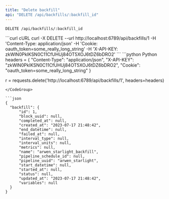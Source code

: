 ```yaml
---
title: "Delete backfill"
api: "DELETE /api/backfills/:backfill_id"
---
```

`DELETE /api/backfills/:backfill_id`


<CodeGroup>
  ```curl cURL
  curl -X DELETE 
  --url http://localhost:6789/api/backfills/1
  -H 'Content-Type: application/json' 
  -H 'Cookie: oauth_token=some_really_long_string' 
  -H 'X-API-KEY: zkWlN0PkIKSN0C11CfUHUj84OT5XOJ6tDZ6bDRO2' 
  ```
  ```python Python
  headers = {
  "Content-Type": "application/json",
  "X-API-KEY": "zkWlN0PkIKSN0C11CfUHUj84OT5XOJ6tDZ6bDRO2",
  "Cookie": "oauth_token=some_really_long_string"
  }
  
  r = requests.delete('http://localhost:6789/api/backfills/1', headers=headers)
  ```
</CodeGroup>

```json
{
    "backfill": {
        "id": 1,
        "block_uuid": null,
        "completed_at": null,
        "created_at": "2023-07-17 21:48:42",
        "end_datetime": null,
        "failed_at": null,
        "interval_type": null,
        "interval_units": null,
        "metrics": null,
        "name": "arwen_starlight_backfill",
        "pipeline_schedule_id": null,
        "pipeline_uuid": "arwen_starlight",
        "start_datetime": null,
        "started_at": null,
        "status": null,
        "updated_at": "2023-07-17 21:48:42",
        "variables": null
    }
}
```
